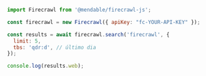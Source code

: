 ```js Node
import Firecrawl from '@mendable/firecrawl-js';

const firecrawl = new Firecrawl({ apiKey: "fc-YOUR-API-KEY" });

const results = await firecrawl.search('firecrawl', {
  limit: 5,
  tbs: 'qdr:d', // último dia
});

console.log(results.web);
```
